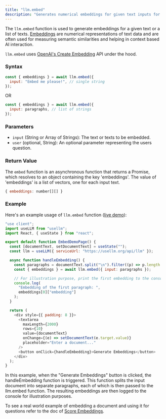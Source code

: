 ```yaml
---
title: "llm.embed"
description: "Generates numerical embeddings for given text inputs for allowing context-sensitive AI interactions."
---
```


The `llm.embed` function is used to generate embeddings for a given text or a list of texts.
[Embeddings](https://platform.openai.com/docs/guides/embeddings) are numerical representations of text data and are often used for measuring semantic similarities
and helping in context based AI interaction.

`llm.embed` uses [OpenAI's Create Embedding](https://platform.openai.com/docs/api-reference/embeddings/create) API under the hood.

### Syntax

```javascript
const { embeddings } = await llm.embed({
  input: "Embed me please!", // single string
});
```

OR

```javascript
const { embeddings } = await llm.embed({
  input: paragraphs, // list of strings
});
```

### Parameters

- `input` (String or Array of Strings): The text or texts to be embedded.
- `user` (optional, String): An optional parameter representing the users question.

### Return Value

The `embed` function is an asynchronous function that returns a Promise, which resolves to an object
containing the key 'embeddings'. The value of 'embeddings' is a list of vectors, one for each input text.

```javascript
{ embeddings: number[][] }
```

### Example

Here's an example usage of `llm.embed` function ([live demo](https://usellm.org/demo/embed-demo)):

```javascript
"use client";
import useLLM from "usellm";
import React, { useState } from "react";

export default function EmbedDemoPage() {
  const [documentText, setDocumentText] = useState("");
  const llm = useLLM({ serviceUrl: "https://usellm.org/api/llm" });

  async function handleEmbedding() {
    const paragraphs = documentText.split("\n").filter((p) => p.length > 0);
    const { embeddings } = await llm.embed({ input: paragraphs });

    // For illustration purpose, print the first embedding to the console
    console.log(
      "Embedding of the first paragraph: ",
      embeddings[0]["embedding"]
    );
  }

  return (
    <div style={{ padding: 8 }}>
      <textarea
        maxLength={2000}
        rows={10}
        value={documentText}
        onChange={(e) => setDocumentText(e.target.value)}
        placeholder="Enter a document..."
      />
      <button onClick={handleEmbedding}>Generate Embeddings</button>
    </div>
  );
}
```

In this example, when the "Generate Embeddings" button is clicked, the handleEmbedding function is triggered.
This function splits the input document into separate paragraphs, each of which is then passed to the llm.embed function.
The resulting embeddings are then logged to the console for illustration purposes.

To see a real world example of embedding a document and using it for questions refer to the doc of
[Score Embeddings](./scoreEmbeddings).
